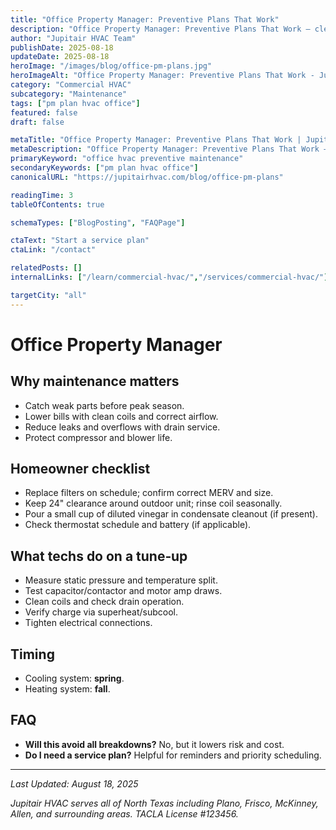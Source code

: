 ```yaml
---
title: "Office Property Manager: Preventive Plans That Work"
description: "Office Property Manager: Preventive Plans That Work — clear steps, practical detail, and when to call a pro in North Texas."
author: "Jupitair HVAC Team"
publishDate: 2025-08-18
updateDate: 2025-08-18
heroImage: "/images/blog/office-pm-plans.jpg"
heroImageAlt: "Office Property Manager: Preventive Plans That Work - Jupitair HVAC"
category: "Commercial HVAC"
subcategory: "Maintenance"
tags: ["pm plan hvac office"]
featured: false
draft: false

metaTitle: "Office Property Manager: Preventive Plans That Work | Jupitair HVAC"
metaDescription: "Office Property Manager: Preventive Plans That Work — clear steps, practical detail, and when to call a pro in North Texas."
primaryKeyword: "office hvac preventive maintenance"
secondaryKeywords: ["pm plan hvac office"]
canonicalURL: "https://jupitairhvac.com/blog/office-pm-plans"

readingTime: 3
tableOfContents: true

schemaTypes: ["BlogPosting", "FAQPage"]

ctaText: "Start a service plan"
ctaLink: "/contact"

relatedPosts: []
internalLinks: ["/learn/commercial-hvac/","/services/commercial-hvac/"]

targetCity: "all"
---
```



# Office Property Manager



## Why maintenance matters
- Catch weak parts before peak season.
- Lower bills with clean coils and correct airflow.
- Reduce leaks and overflows with drain service.
- Protect compressor and blower life.



<BlogCTA variant="inline" />

## Homeowner checklist
- Replace filters on schedule; confirm correct MERV and size.
- Keep 24" clearance around outdoor unit; rinse coil seasonally.
- Pour a small cup of diluted vinegar in condensate cleanout (if present).
- Check thermostat schedule and battery (if applicable).


## What techs do on a tune‑up
- Measure static pressure and temperature split.
- Test capacitor/contactor and motor amp draws.
- Clean coils and check drain operation.
- Verify charge via superheat/subcool.
- Tighten electrical connections.


## Timing
- Cooling system: **spring**.
- Heating system: **fall**.


## FAQ
- **Will this avoid all breakdowns?** No, but it lowers risk and cost.
- **Do I need a service plan?** Helpful for reminders and priority scheduling.

---

<BlogCTA variant="end" />

*Last Updated: August 18, 2025*

*Jupitair HVAC serves all of North Texas including Plano, Frisco, McKinney, Allen, and surrounding areas. TACLA License #123456.*
